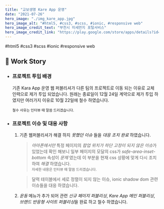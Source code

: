 ```yaml
---
title: "교보생명 Kare App 운영"
date: "2021-07-26"
hero_image: "./img_kare_app.jpg"
hero_image_alt: "#html5, #css3, #scss, #ionic, #responsive web"
hero_image_credit_text: "부천시 미세먼지 포털서비스"
hero_image_credit_link: "https://play.google.com/store/apps/details?id=kr.co.kyobokare.kyobokare"
---
```


<div className="badge-wrap">
  <span className="badge badge-html">#html5</span>
  <span className="badge badge-css">#css3</span>
  <span className="badge badge-css">#scss</span>
  <span className="badge badge-react">#ionic</span>
  <span className="badge badge-rwd">#responsive web</span>
</div>

## 🎤 Work Story

- ### 프로젝트 투입 배경

  기존 Kara App 운영 웹 퍼블리셔가 다른 팀의 프로젝트로 이동 되는 이유로 교체 인력으로 제가 투입 되었습니다.
  원래는 종료일이 12월 24일 계약으로 제가 투입 하였지만 여러가지 이유로 10월 22일에 철수 하였습니다.

  <small>철수 사유는 인터뷰 때 말씀 드리겠습니다.</small>

- ### 프로젝트 이슈 및 대응 사항

  1. 기존 웹퍼블리셔가 해결 하지 _못했던 이슈_ 들을 _대응 조치 완료_ 하였습니다.

     > _아아폰에서만_ 특정 페이지의 *팝업 위치가 하단 고정이 되지 않은 이슈*가 있었는데 확인 해보니 일부 페이지의 모달의 css가 _safe-area-inset-bottom_ 속성이 _문제_ 였는데 이 부분을 현재 css 상황에 맞게 다시 조치 하여 _해결_ 하였습니다. <br/><small>자세한 내용은 인터뷰 때 말씀 드리겠습니다.</small>

     > 달력 테이블에서 세로 정렬이 되지 않는 이슈, ionic shadow dom 관련 이슈들을 대응 하였습니다.

  2. _운동_ 메뉴가 추가 되어 관련 _신규 페이지 퍼블리싱_, _Kare App 메인 퍼블리싱_, *브랜드 반응형 사이트 퍼블리싱*을 완료 하고 철수 하였습니다.
